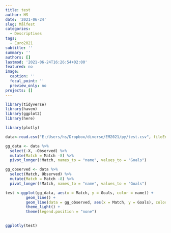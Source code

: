 ```yaml
---
title: test
author: HS
date: '2021-06-24'
slug: Målfest
categories:
  - Descriptives
tags:
  - Euro2021
subtitle: ''
summary: ''
authors: []
lastmod: '2021-06-24T16:26:54+02:00'
featured: no
image:
  caption: ''
  focal_point: ''
  preview_only: no
projects: []
---
```


```r
library(tidyverse)
library(haven)
library(ggplot2)
library(here)

library(plotly)

data<-read.csv("E:/Users/hs/Dropbox/diverse/EM2021/py/test.csv", fileEncoding = 'utf8')

gg_data <- data %>% 
  select(-X, -Observed) %>% 
  mutate(Match = Match -8) %>% 
  pivot_longer(!Match, names_to = "name", values_to = "Goals")

gg_observed <- data %>% 
  select(Match, Observed) %>% 
  mutate(Match = Match -8) %>% 
  pivot_longer(!Match, names_to = "name", values_to = "Goals")

test <-ggplot(gg_data, aes(x = Match, y = Goals, color = name)) + 
         geom_line() +
         geom_line(data = gg_observed, aes(x = Match, y = Goals), color = "Black", size = 3) +
         theme_light() +
         theme(legend.position = "none") 
         

ggplotly(test)

```

